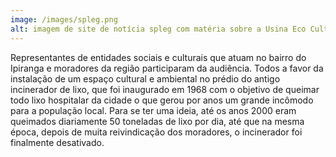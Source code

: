 ---
image: /images/spleg.png
alt: imagem de site de notícia spleg com matéria sobre a Usina Eco Cultural
---
Representantes de entidades sociais e culturais que atuam no bairro do Ipiranga e moradores da região participaram da audiência. Todos a favor da instalação de um espaço cultural e ambiental no prédio do antigo incinerador de lixo, que foi inaugurado em 1968 com o objetivo de queimar todo lixo hospitalar da cidade o que gerou por anos um grande incômodo para a população local. Para se ter uma ideia, até os anos 2000 eram queimados diariamente 50 toneladas de lixo por dia, até que na mesma época, depois de muita reivindicação dos moradores, o incinerador foi finalmente desativado.